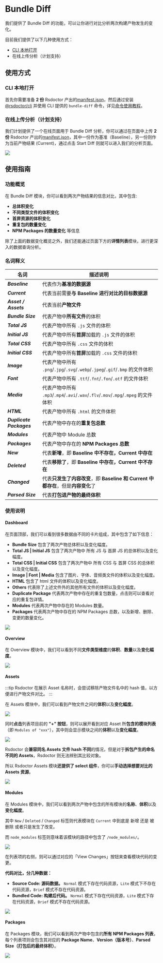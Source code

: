 # Bundle Diff


<Badge text="Version: 0.4.5" type="warning" />

我们提供了 Bundle Diff 的功能，可以让你进行对比分析两次构建产物发生的变化。

目前我们提供了以下几种使用方式：

- [CLI 本地打开](/guide/start/cli)
- 在线上传分析（计划支持）

## 使用方式

### CLI 本地打开

首先你需要准备 **2 份** Rsdoctor 产出的[manifest.json](/config/options/term#manifestjson)，然后通过安装[@rsdoctor/cli](/guide/start/cli#%E5%AE%89%E8%A3%85-rsdoctorcli) 并使用 CLI 提供的 `bundle-diff` 命令，详见[命令使用教程](/guide/start/cli#bundle-diff-%E5%91%BD%E4%BB%A4)。

### 在线上传分析（计划支持）

我们计划提供了一个在线页面用于 Bundle Diff 分析，你可以通过在页面中上传 **2 份** Rsdoctor 产出的[manifest.json](/config/options/term#manifestjson)，其中一份作为基准（Baseline），另一份则作为当前产物结果 (Current)，通过点击 Start Diff 则就可以进入我们的分析页面。

<img src="https://raw.githubusercontent.com/rspack-contrib/rstack-design-resources/51ae2fdf0635ebf52ef04a11f779314c64ef2fb6/others/assets/rsdoctor/bundle-diff.png" />

## 使用指南

### 功能概览

在 Bundle Diff 模块，你可以看到两次产物结果的信息对比，其中包含:

- **总体积变化**
- **不同类型文件的体积变化**
- **首屏资源的体积变化**
- **重复包的数量变化**
- **NPM Packages 的数量变化** 等信息

除了上面的数据变化概览之外，我们还能通过页面下方的**详情列表**模块，进行更深入的数据查询分析。

### 名词释义

| 名词                             | 描述说明                                                                           |
| -------------------------------- | ---------------------------------------------------------------------------------- |
| <b><i>Baseline</i></b>           | 代表作为**基准的数据源**                                                           |
| <b><i>Current</i></b>            | 代表当前需要**与 Baseline 进行对比的目标数据源**                                   |
| <b><i>Asset / Assets</i></b>     | 代表当前**产物文件**                                                               |
| <b><i>Bundle Size</i></b>        | 代表产物中**所有文件**的体积                                                       |
| <b><i>Total JS</i></b>           | 代表产物中所有 `.js` 文件的体积                                                    |
| <b><i>Initial JS</i></b>         | 代表产物中所有**首屏**加载的 `.js` 文件的体积                                      |
| <b><i>Total CSS</i></b>          | 代表产物中所有 `.css` 文件的体积                                                   |
| <b><i>Initial CSS</i></b>        | 代表产物中所有**首屏**加载的 `.css` 文件的体积                                     |
| <b><i>Image</i></b>              | 代表产物中所有 `.png`/`.jpg`/`.svg`/`.webp`/`.jpeg`/`.gif`/`.bmp` 的文件体积       |
| <b><i>Font</i></b>               | 代表产物中所有 `.ttf`/`.fnt`/`.fon`/`.otf` 的文件体积                              |
| <b><i>Media</i></b>              | 代表产物中所有 `.mp3`/`.mp4`/`.avi`/`.wav`/`.flv`/`.mov`/`.mpg`/`.mpeg` 的文件体积 |
| <b><i>HTML</i></b>               | 代表产物中所有 `.html` 的文件体积                                                  |
| <b><i>Duplicate Packages</i></b> | 代表产物中存在的**重复包总数**                                                     |
| <b><i>Modules</i></b>            | 代表产物中 Module 总数                                                             |
| <b><i>Packages</i></b>           | 代表产物中存在的 **NPM Packages 总数**                                             |
| <b><i>New</i></b>                | 代表**新增**，即 **Baseline 中不存在，Current 中存在**                             |
| <b><i>Deleted</i></b>            | 代表**移除了**，即 **Baseline 中存在，Current 中不存在**                           |
| <b><i>Changed</i></b>            | 代表**只发生了内容改变**，即 **Baseline 和 Current 中都存在**，但是**内容变化**了  |
| <b><i>Parsed Size</i></b>        | 代表**打包进产物的最终体积**                                                       |

### 使用说明

#### Dashboard

在页面顶部，我们可以看到很多数据由不同的卡片组成，其中包含了如下信息：

- **Bundle Size** 包含了两次产物总体积以及变化幅度。
- **Total JS | Initial JS** 包含了两次产物中 所有 JS 与 首屏 JS 的总体积以及变化幅度。
- **Total CSS | Initial CSS** 包含了两次产物中 所有 CSS 与 首屏 CSS 的总体积以及变化幅度。
- **Image | Font | Media** 包含了图片、字体、音频类文件的体积以及变化幅度。
- **HTML** 包含了 html 文件的体积以及变化幅度。
- **Others** 代表除了上述文件外的其他所有文件的体积以及变化幅度。
- **Duplicate Package** 代表两次产物中存在的重复包数量，点击则可以查看对应的重复包详情。
- **Modules** 代表两次产物中存在的 Modules 数量。
- **Packages** 代表两次产物中存在的 NPM Packages 总数，以及新增、删除、变更的数量变化。

<img src="https://raw.githubusercontent.com/rspack-contrib/rstack-design-resources/6c20c39a1dd576a513c2a7cb0fb0d2e162f63343/others/assets/rsdoctor/bundle-diff-cards.png" />

#### Overview

在 Overview 模块中，我们可以看到不同**文件类型维度**的**体积**、**数量**以及**变化幅度**。

<img src="https://raw.githubusercontent.com/rspack-contrib/rstack-design-resources/6c20c39a1dd576a513c2a7cb0fb0d2e162f63343/others/assets/rsdoctor/bundle-diff-all.png" />

#### Assets

:::tip
Rsdoctor 在展示 Asset 名称时，会尝试移除产物文件名中的 hash 值，以方便进行产物文件对比。
:::

在 Assets 模块中，我们可以看到产物文件之间的**体积**以及**变化幅度**。

<img src="https://raw.githubusercontent.com/rspack-contrib/rstack-design-resources/632e3087495b569de77a93235196fdacf09627d5/others/assets/rsdoctor/bundle-diff-assets-list.png" />

同时**点击**列表项目前的 **"+" 按钮**，则可以展开看到对应 Asset 所**包含的模块列表**（即 `Modules of "xxx"`），其中则会显示模块之间的**体积**以及**变化幅度**。

<img src="https://raw.githubusercontent.com/rspack-contrib/rstack-design-resources/632e3087495b569de77a93235196fdacf09627d5/others/assets/rsdoctor/bundle-diff-assets.png" />

Rsdoctor 会**兼容同名 Assets 文件 hash 不同**的情况，但是对于**拆包产生的命名不同的 Assets**，Rsdoctor 则无法辨别其比较对象。

所以 Rsdoctor Assets 模块**还提供了 select 组件**，你可以**手动选择想要对比的 Assets 资源**。

<img src="https://raw.githubusercontent.com/rspack-contrib/rstack-design-resources/6c20c39a1dd576a513c2a7cb0fb0d2e162f63343/others/assets/rsdoctor/bundle-diff-select-assets.png" />

#### Modules

在 Modules 模块中，我们可以看到两次产物中包含的所有模块的**名称**、**体积**以及**变化幅度**。

其中 `New` / `Deleted` / `Changed` 标签则代表模块在 `Current` 中到底是 新增 还是 被删除 或者只是发生了改变。

而 `node_modules` 标签则意味着该模块的路径中包含了 `/node_modules/`。

<img src="https://raw.githubusercontent.com/rspack-contrib/rstack-design-resources/632e3087495b569de77a93235196fdacf09627d5/others/assets/rsdoctor/bundle-diff-module-list.png" />

在列表项的右侧，则可以通过对应的「View Changes」按钮来查看模块代码的变更。

**代码对比，分几种数据：**

- **Source Code: 源码数据。** `Normal` 模式下存在代码资源，`Lite` 模式下不存在代码资源，`Brief` 模式不存在代码资源。
- **Bundled Code: 构建后代码。** `Normal` 模式下存在代码资源，`Lite` 模式下存在代码资源，`Brief` 模式不存在代码资源。

<img src="https://raw.githubusercontent.com/rspack-contrib/rstack-design-resources/632e3087495b569de77a93235196fdacf09627d5/others/assets/rsdoctor/bundle-diff-module-changes.png" />

#### Packages

在 Packages 模块，我们可以看到两次产物中包含的**所有 NPM Packages 列表**，每个列表项则会包含其对应的 **Package Name**、**Version（版本号）**、**Parsed Size（打包后的最终体积）**。

<img src="https://raw.githubusercontent.com/rspack-contrib/rstack-design-resources/632e3087495b569de77a93235196fdacf09627d5/others/assets/rsdoctor/bundle-diff-packages.png" />
